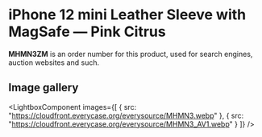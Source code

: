 
# iPhone 12 mini Leather Sleeve with MagSafe — Pink Citrus

<Callout type='info' emoji='👉🏻'>**MHMN3ZM** is an order number for this product, used for search engines, auction websites and such.</Callout>

## Image gallery

<LightboxComponent
    images={[
      {
        src: "https://cloudfront.everycase.org/everysource/MHMN3.webp"
      },
      {
        src: "https://cloudfront.everycase.org/everysource/MHMN3_AV1.webp"
      }
    ]}
  />
